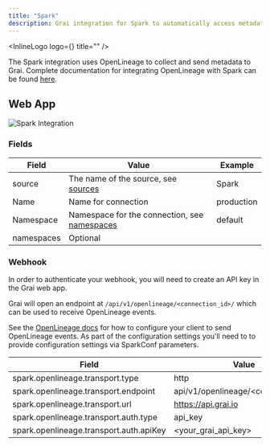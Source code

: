 ```yaml
---
title: "Spark"
description: Grai integration for Spark to automatically access metadata.
---
```



<InlineLogo logo={<SparkLogo height={150} width={300}/>} title="" />

The Spark integration uses OpenLineage to collect and send metadata to Grai.
Complete documentation for integrating OpenLineage with Spark can be found [here](https://openlineage.io/docs/integrations/spark/).


## Web App

<Image
  src="/images/docs/core/integrations/openlineage.png"
  height={600}
  width={1200}
  alt="Spark Integration"
/>

### Fields

| Field      | Value                                                               | Example   |
| ---------- | ------------------------------------------------------------------- | --------- |
| source     | The name of the source, see [sources](/concepts/sources)            | Spark |
| Name       | Name for connection                                                 | production   |
| Namespace  | Namespace for the connection, see [namespaces](/concepts/namespace) | default   |
| namespaces | Optional                                                            |           |


### Webhook

<Callout type="info" emoji="ℹ️">
  In order to authenticate your webhook, you will need to create an API key in
  the Grai web app.
</Callout>

Grai will open an endpoint at `/api/v1/openlineage/<connection_id>/` which can be used to receive OpenLineage events.

See the [OpenLineage docs](https://openlineage.io/docs/integrations/spark/) for how to configure your client to send OpenLineage events.
As part of the configuration settings you'll need to to provide configuration settings via SparkConf parameters.

| Field      | Value                                                               |
| ---------- | ------------------------------------------------------------------- |
| spark.openlineage.transport.type     | http   |
| spark.openlineage.transport.endpoint | api/v1/openlineage/\<connection_id\> |
| spark.openlineage.transport.url | https://api.grai.io |
| spark.openlineage.transport.auth.type | api_key |
| spark.openlineage.transport.auth.apiKey | \<your_grai_api_key\> |
